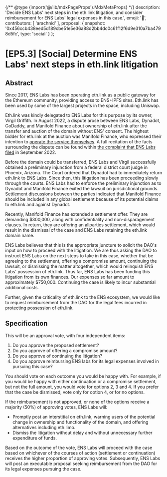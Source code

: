 {/** @type {import('@/lib/mdxPageProps').MdxMetaProps} */}
    description: 'Decide ENS Labs\' next steps in the eth.link litigation, and consider reimbursement for ENS Labs\' legal expenses in this case.',
    emoji: '📖',
    contributors: [
        'arachnid'
    ],
    proposal: {
        snapshot: '0x456ccb438eed5d189cbe51e5e36a88d2bb4dc0c61f12f6d9e310a7ba4798d5fc',
        type: 'social'
    }
};

# [EP5.3] [Social] Determine ENS Labs' next steps in eth.link litigation

## Abstract

Since 2017, ENS Labs has been operating eth.link as a public gateway for the Ethereum community, providing access to ENS+IPFS sites. Eth.link has been used by some of the largest projects in the space, including Uniswap.

Eth.link was kindly delegated to ENS Labs for this purpose by its owner, Virgil Griffith. In August 2022, a dispute arose between ENS Labs, Dynadot, GoDaddy, and Manifold Finance about ownership of eth.link after the transfer and auction of the domain without ENS' consent. The highest bidder for eth.link at the auction was Manifold Finance, who expressed their intention to [operate the service themselves](https://twitter.com/foldfinance/status/1566200320375476225). A full recitation of the facts surrounding the dispute can be found within [the complaint that ENS Labs filed](https://drive.google.com/file/d/1951CeiKQZ4jQvcpjKU53BnugVedIf8go/view?usp=sharing) in September 2022.

Before the domain could be transferred, ENS Labs and Virgil successfully obtained a preliminary injunction from a federal district court judge in Phoenix, Arizona. The Court ordered that Dynadot had to immediately return eth.link to ENS Labs. Since then, this litigation has been proceeding slowly through the courts. ENS Labs had to enforce the preliminary injunction as to Dynadot and Manifold Finance exited the lawsuit on jurisdictional grounds. Settlement discussions between the parties indicated that Manifold Finance should be included in any global settlement because of its potential claims to eth.link and against Dynadot.

Recently, Manifold Finance has extended a settlement offer. They are demanding $300,000, along with confidentiality and non-disparagement clauses. In return, they are offering an allparties settlement, which would result in the dismissal of the case and ENS Labs retaining the eth.link domain name.

ENS Labs believes that this is the appropriate juncture to solicit the DAO's input on how to proceed with the litigation. We are thus asking the DAO to instruct ENS Labs on the next steps to take in this case, whether that be agreeing to the settlement, offering a compromise amount, continuing the lawsuit, or dismissing the matter altogether, which would relinquish ENS Labs' possession of eth.link. Thus far, ENS Labs has been funding this litigation from its own finances. Our expenses so far amount to approximately $750,000. Continuing the case is likely to incur substantial additional costs.

Further, given the criticality of eth.link to the ENS ecosystem, we would like to request reimbursement from the DAO for the legal fees incurred in protecting possession of eth.link.

## Specification

This will be an approval vote, with four independent items:

1. Do you approve the proposed settlement?
2. Do you approve of offering a compromise amount?
3. Do you approve of continuing the litigation?
4. Do you approve reimbursing ENS labs for its legal expenses involved in pursuing this case?

You should vote on each outcome you would be happy with. For example, if you would be happy with either continuation or a compromise settlement, but not the full amount, you would vote for options 2, 3 and 4. If you prefer that the case be dismissed, vote only for option 4, or for no options.

If the reimbursement is not approved, or none of the options receive a majority (50%) of approving votes, ENS Labs will:

* Promptly post an interstitial on eth.link, warning users of the potential change in ownership and functionality of the domain, and offering alternatives including eth.limo.
* Dismiss the litigation without delay and without unnecessary further expenditure of funds.

Based on the outcome of the vote, ENS Labs will proceed with the case based on whichever of the courses of action (settlement or continuation) receives the higher proportion of approving votes. Subsequently, ENS Labs will post an executable proposal seeking reimbursement from the DAO for its legal expenses pursuing the case.
